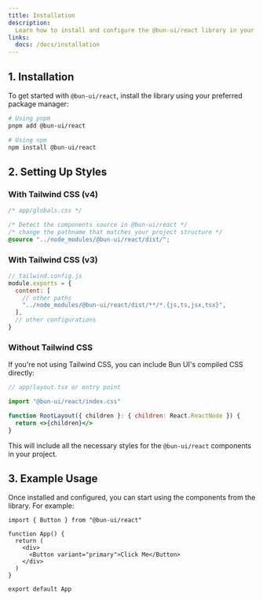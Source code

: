 ```yaml
---
title: Installation
description:
  Learn how to install and configure the @bun-ui/react library in your project.
links:
  docs: /docs/installation
---
```


## 1. Installation

To get started with `@bun-ui/react`, install the library using your preferred
package manager:

```bash
# Using pnpm
pnpm add @bun-ui/react

# Using npm
npm install @bun-ui/react
```

## 2. Setting Up Styles

### With Tailwind CSS (v4)

```css
/* app/globals.css */

/* Detect the components source in @bun-ui/react */
/* change the pathname that matches your project structure */
@source "../node_modules/@bun-ui/react/dist/";
```

### With Tailwind CSS (v3)

```js
// tailwind.config.js
module.exports = {
  content: [
    // other paths
    "../node_modules/@bun-ui/react/dist/**/*.{js,ts,jsx,tsx}",
  ],
  // other configurations
}
```

### Without Tailwind CSS

If you're not using Tailwind CSS, you can include Bun UI's compiled CSS
directly:

```jsx
// app/layout.tsx or entry point

import "@bun-ui/react/index.css"

function RootLayout({ children }: { children: React.ReactNode }) {
  return <>{children}</>
}
```

This will include all the necessary styles for the `@bun-ui/react` components in
your project.

## 3. Example Usage

Once installed and configured, you can start using the components from the
library. For example:

```tsx
import { Button } from "@bun-ui/react"

function App() {
  return (
    <div>
      <Button variant="primary">Click Me</Button>
    </div>
  )
}

export default App
```
